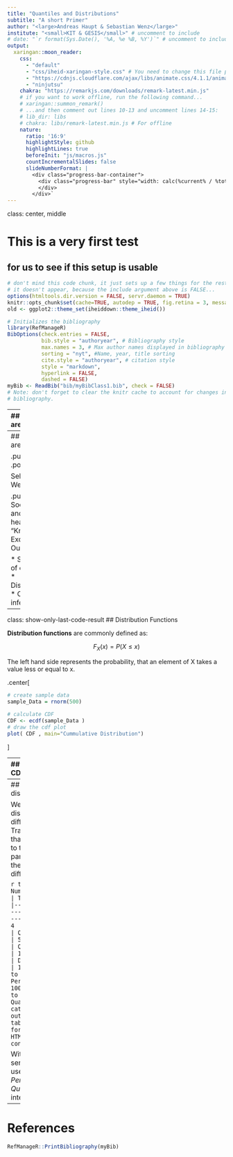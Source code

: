 ```yaml
---
title: "Quantiles and Distributions"
subtitle: "A short Primer"
author: "<large>Andreas Haupt & Sebastian Wenz</large>"
institute: "<small>KIT & GESIS</small>" # uncomment to include
# date: "`r format(Sys.Date(), '%A, %e %B, %Y')`" # uncomment to include
output:
  xaringan::moon_reader:
    css: 
      - "default"
      - "css/iheid-xaringan-style.css" # You need to change this file path to css/...
      - "https://cdnjs.cloudflare.com/ajax/libs/animate.css/4.1.1/animate.min.css"
      - "ninjutsu"
    chakra: "https://remarkjs.com/downloads/remark-latest.min.js"
    # if you want to work offline, run the following command...
    # xaringan::summon_remark()
    # ...and then comment out lines 10-13 and uncomment lines 14-15:
    # lib_dir: libs
    # chakra: libs/remark-latest.min.js # For offline
    nature:
      ratio: '16:9'
      highlightStyle: github
      highlightLines: true
      beforeInit: "js/macros.js"
      countIncrementalSlides: false
      slideNumberFormat: |
        <div class="progress-bar-container">
          <div class="progress-bar" style="width: calc(%current% / %total% * 100%);">
          </div>
        </div>`
---
```

class: center, middle

# This is a very first test

## for us to see if this setup is usable

```r
# don't mind this code chunk, it just sets up a few things for the rest
# it doesn't appear, because the include argument above is FALSE...
options(htmltools.dir.version = FALSE, servr.daemon = TRUE)
knitr::opts_chunk$set(cache=TRUE, autodep = TRUE, fig.retina = 3, message = FALSE, warning = FALSE)
old <- ggplot2::theme_set(iheiddown::theme_iheid())
```

```r
# Initializes the bibliography
library(RefManageR)
BibOptions(check.entries = FALSE,
           bib.style = "authoryear", # Bibliography style
           max.names = 3, # Max author names displayed in bibliography
           sorting = "nyt", #Name, year, title sorting
           cite.style = "authoryear", # citation style
           style = "markdown",
           hyperlink = FALSE,
           dashed = FALSE)
myBib <- ReadBib("bib/myBibClass1.bib", check = FALSE)
# Note: don't forget to clear the knitr cache to account for changes in the
# bibliography.
```

---
## Who we are: Andreas 

.pull-left[
.polaroid[![](https://www.andreas-haupt.com/authors/admin/Avatar_hu8162f7db23abce87a0df05f52210fa90_84431_270x270_fill_q75_lanczos_center.jpg)]

Andreas Haupt
]

.pull-right[
Sociologist and Assistant Professor (Akad. Oberrat) at the Karlsruhe Institut of Technology. 

* Studies income and wage distributions 
* Gender inequalities
* Poverty
]


---
## Who we are: Sebastian 

.pull-left[
.polaroid[![](https://gris.gesis.org/files/photos/922.jpg)]


Sebastian Wenz
]

.pull-right[
Sociologist and Deputy head of team "Knowledge Exchange and Outreach" 

* Sociology of education
* Discrimination
* Causal inference
]

---
class: show-only-last-code-result
## Distribution Functions

**Distribution functions** are commonly defined as: 


$$ F_X(x)=P(X \leq x) $$ 

The left hand side represents the probability, that an element of X takes a value less or equal to x. 

.center[
```r

# create sample data 
sample_Data = rnorm(500) 
  
# calculate CDF  
CDF <- ecdf(sample_Data ) 
# draw the cdf plot 
plot( CDF , main="Cummulative Distribution")
```
]

---
## Inverse CDFs
.center[
```r
knitr::include_graphics("images/cdf-invcdf2.jpg")
```
]

---
## Partitioning a distribution

We can chop a distribution in different parts. Tradition has it that according to the number of parts, we call the parts differently. 

```r
tabl <- "
| Number of parts               | Term        |
|--------------------------|-------------|
| 4                        | Quartile    |
| 5                        | Quintile    |
| 10                       | Decile      |
| 100 (from 1 to 100)      | Percentile  |
| 100 (from 0.01 to 1)     | Quantile    |
"
cat(tabl) # output the table in a format good for HTML/PDF/docx conversion
```

Within this seminar, we will use the terms *Percentile* and *Quantile* interchangeably. 
---
# References

```r
RefManageR::PrintBibliography(myBib)
```
